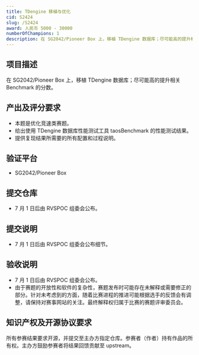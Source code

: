 ```yaml
---
title: TDengine 移植与优化
cid: S2424
slug: /S2424
award: 人民币 5000 - 30000
numberOfChampions: 1
description: 在 SG2042/Pioneer Box 上，移植 TDengine 数据库；尽可能高的提升相关 Benchmark 的分数。
---
```



<ChallengesMetaInDoc />


<ChallengeDraftAnnouncement />

## 项目描述

在 SG2042/Pioneer Box 上，移植 TDengine 数据库；尽可能高的提升相关 Benchmark 的分数。

## 产出及评分要求

- 本题是优化竞速类赛题。
- 给出使用 TDengine 数据库性能测试工具 taosBenchmark 的性能测试结果。
- 提供复现结果所需要的所有配置和过程说明。

## 验证平台

- SG2042/Pioneer Box

## 提交仓库

- 7 月 1 日后由 RVSPOC 组委会公布。

## 提交说明

- 7 月 1 日后由 RVSPOC 组委会公布细节。

## 验收说明

- 7 月 1 日后由 RVSPOC 组委会公布。
- 由于赛题的开放性和软件的复杂性，赛题发布时可能存在未解释或需要修正的部分。针对未考虑到的方面，随着比赛进程的推进可能根据选手的反馈会有调整，请保持对赛事网站的关注。最终解释权归属于比赛的赛题评审委员会。

## 知识产权及开源协议要求

所有参赛结果要求开源，并提交至主办方指定仓库。参赛者（作者）持有作品的所有权。主办方鼓励参赛者将结果回馈贡献至 upstream。
